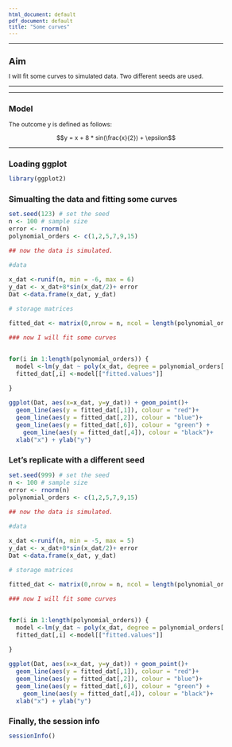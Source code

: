 ```yaml
---
html_document: default
pdf_document: default
title: "Some curves"
---
```

<style type="text/css">

body{ /* Normal  */
      font-size: 12px;
  }
td {  /* Table  */
  font-size: 12px;
}
h1.title {
  font-size: 20px;
  color: DarkBlue;
}
h1 { /* Header 1 */
  font-size: 18px;
}
h2 { /* Header 2 */
    font-size: 16px;
}
h3 { /* Header 3 */
  font-size: 14px;
}
code.r{ /* Code block */
    font-size: 12px;
}
pre { /* Code block - determines code spacing between lines */
    font-size: 12px;
}
</style>

---

# Aim

I will fit some curves to simulated data. Two different seeds are used.


---

---

## Model

The outcome y is defined as follows:

$$y = x + 8 *  sin(\frac{x}{2}) + \epsilon$$


---

## Loading ggplot

```r

library(ggplot2)

```


## Simualting the data and fitting some curves

```r


set.seed(123) # set the seed
n <- 100 # sample size
error <- rnorm(n)
polynomial_orders <- c(1,2,5,7,9,15)

## now the data is simulated.

#data

x_dat <-runif(n, min = -6, max = 6)
y_dat <- x_dat+8*sin(x_dat/2)+ error
Dat <-data.frame(x_dat, y_dat)

# storage matrices

fitted_dat <- matrix(0,nrow = n, ncol = length(polynomial_orders))

### now I will fit some curves


for(i in 1:length(polynomial_orders)) {
  model <-lm(y_dat ~ poly(x_dat, degree = polynomial_orders[i]), data = Dat)
  fitted_dat[,i] <-model[["fitted.values"]]

}

ggplot(Dat, aes(x=x_dat, y=y_dat)) + geom_point()+
  geom_line(aes(y = fitted_dat[,1]), colour = "red")+
  geom_line(aes(y = fitted_dat[,2]), colour = "blue")+
  geom_line(aes(y = fitted_dat[,6]), colour = "green") + 
    geom_line(aes(y = fitted_dat[,4]), colour = "black")+
  xlab("x") + ylab("y")
```

## Let's replicate with a different seed

```r

set.seed(999) # set the seed
n <- 100 # sample size
error <- rnorm(n)
polynomial_orders <- c(1,2,5,7,9,15)

## now the data is simulated.

#data

x_dat <-runif(n, min = -5, max = 5)
y_dat <- x_dat+8*sin(x_dat/2)+ error
Dat <-data.frame(x_dat, y_dat)

# storage matrices

fitted_dat <- matrix(0,nrow = n, ncol = length(polynomial_orders))

### now I will fit some curves


for(i in 1:length(polynomial_orders)) {
  model <-lm(y_dat ~ poly(x_dat, degree = polynomial_orders[i]), data = Dat)
  fitted_dat[,i] <-model[["fitted.values"]]

}

ggplot(Dat, aes(x=x_dat, y=y_dat)) + geom_point()+
  geom_line(aes(y = fitted_dat[,1]), colour = "red")+
  geom_line(aes(y = fitted_dat[,2]), colour = "blue")+
  geom_line(aes(y = fitted_dat[,6]), colour = "green") + 
    geom_line(aes(y = fitted_dat[,4]), colour = "black")+
  xlab("x") + ylab("y")
```


## Finally, the session info

```r
sessionInfo()
```

